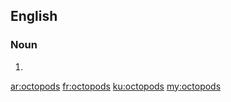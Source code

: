 ==English==

===Noun===
{{head|en|plural}}

# {{plural of|octopod|lang=en}}

[[ar:octopods]]
[[fr:octopods]]
[[ku:octopods]]
[[my:octopods]]
